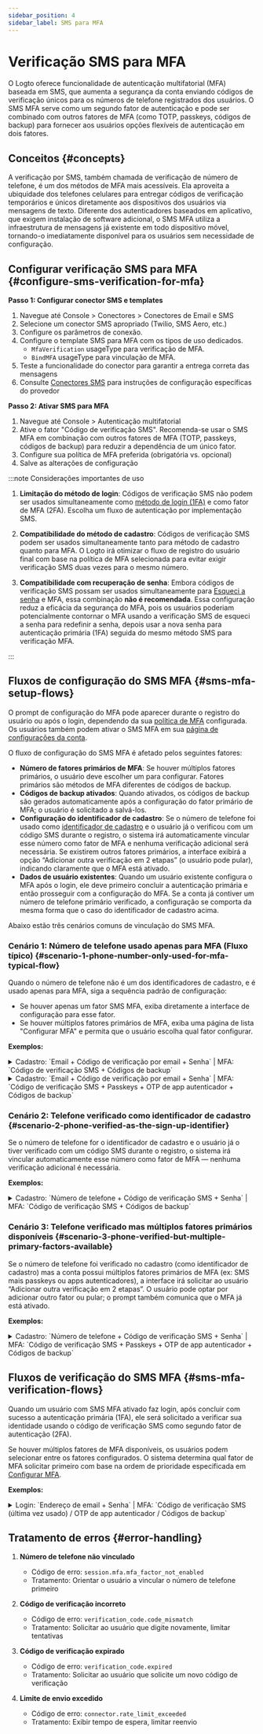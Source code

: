 ```yaml
---
sidebar_position: 4
sidebar_label: SMS para MFA
---
```


# Verificação SMS para MFA

O Logto oferece funcionalidade de autenticação multifatorial (MFA) baseada em SMS, que aumenta a segurança da conta enviando códigos de verificação únicos para os números de telefone registrados dos usuários. O SMS MFA serve como um segundo fator de autenticação e pode ser combinado com outros fatores de MFA (como TOTP, passkeys, códigos de backup) para fornecer aos usuários opções flexíveis de autenticação em dois fatores.

## Conceitos \{#concepts}

A verificação por SMS, também chamada de verificação de número de telefone, é um dos métodos de MFA mais acessíveis. Ela aproveita a ubiquidade dos telefones celulares para entregar códigos de verificação temporários e únicos diretamente aos dispositivos dos usuários via mensagens de texto. Diferente dos autenticadores baseados em aplicativo, que exigem instalação de software adicional, o SMS MFA utiliza a infraestrutura de mensagens já existente em todo dispositivo móvel, tornando-o imediatamente disponível para os usuários sem necessidade de configuração.

## Configurar verificação SMS para MFA \{#configure-sms-verification-for-mfa}

**Passo 1: Configurar conector SMS e templates**

1. Navegue até <CloudLink to="/connectors/passwordless">Console > Conectores > Conectores de Email e SMS</CloudLink>
2. Selecione um conector SMS apropriado (Twilio, SMS Aero, etc.)
3. Configure os parâmetros de conexão.
4. Configure o template SMS para MFA com os tipos de uso dedicados.
   - `MfaVerification` usageType para verificação de MFA.
   - `BindMFA` usageType para vinculação de MFA.
5. Teste a funcionalidade do conector para garantir a entrega correta das mensagens
6. Consulte [Conectores SMS](/connectors/sms-connectors) para instruções de configuração específicas do provedor

**Passo 2: Ativar SMS para MFA**

1. Navegue até <CloudLink to="/mfa">Console > Autenticação multifatorial</CloudLink>
2. Ative o fator "Código de verificação SMS". Recomenda-se usar o SMS MFA em combinação com outros fatores de MFA (TOTP, passkeys, códigos de backup) para reduzir a dependência de um único fator.
3. Configure sua política de MFA preferida (obrigatória vs. opcional)
4. Salve as alterações de configuração

:::note Considerações importantes de uso

1. **Limitação do método de login**: Códigos de verificação SMS não podem ser usados simultaneamente como [método de login (1FA)](/end-user-flows/sign-up-and-sign-in/sign-in) e como fator de MFA (2FA). Escolha um fluxo de autenticação por implementação SMS.

2. **Compatibilidade do método de cadastro**: Códigos de verificação SMS podem ser usados simultaneamente tanto para método de cadastro quanto para MFA. O Logto irá otimizar o fluxo de registro do usuário final com base na política de MFA selecionada para evitar exigir verificação SMS duas vezes para o mesmo número.

3. **Compatibilidade com recuperação de senha**: Embora códigos de verificação SMS possam ser usados simultaneamente para [Esqueci a senha](/end-user-flows/sign-up-and-sign-in/reset-password) e MFA, essa combinação **não é recomendada**. Essa configuração reduz a eficácia da segurança do MFA, pois os usuários poderiam potencialmente contornar o MFA usando a verificação SMS de esqueci a senha para redefinir a senha, depois usar a nova senha para autenticação primária (1FA) seguida do mesmo método SMS para verificação MFA.

:::

## Fluxos de configuração do SMS MFA \{#sms-mfa-setup-flows}

O prompt de configuração do MFA pode aparecer durante o registro do usuário ou após o login, dependendo da sua [política de MFA](/end-user-flows/mfa/configure-mfa#global-mfa-configuration) configurada. Os usuários também podem ativar o SMS MFA em sua [página de configurações da conta](/end-user-flows/account-settings/by-account-api#manage-phone).

O fluxo de configuração do SMS MFA é afetado pelos seguintes fatores:

- **Número de fatores primários de MFA**: Se houver múltiplos fatores primários, o usuário deve escolher um para configurar. Fatores primários são métodos de MFA diferentes de códigos de backup.
- **Códigos de backup ativados**: Quando ativados, os códigos de backup são gerados automaticamente após a configuração do fator primário de MFA; o usuário é solicitado a salvá-los.
- **Configuração do identificador de cadastro**: Se o número de telefone foi usado como [identificador de cadastro](/end-user-flows/sign-up-and-sign-in/sign-up#set-up-the-sign-up-identifier) e o usuário já o verificou com um código SMS durante o registro, o sistema irá automaticamente vincular esse número como fator de MFA e nenhuma verificação adicional será necessária. Se existirem outros fatores primários, a interface exibirá a opção “Adicionar outra verificação em 2 etapas” (o usuário pode pular), indicando claramente que o MFA está ativado.
- **Dados de usuário existentes**: Quando um usuário existente configura o MFA após o login, ele deve primeiro concluir a autenticação primária e então prosseguir com a configuração do MFA. Se a conta já contiver um número de telefone primário verificado, a configuração se comporta da mesma forma que o caso do identificador de cadastro acima.

Abaixo estão três cenários comuns de vinculação do SMS MFA.

### Cenário 1: Número de telefone usado apenas para MFA (Fluxo típico) \{#scenario-1-phone-number-only-used-for-mfa-typical-flow}

Quando o número de telefone não é um dos identificadores de cadastro, e é usado apenas para MFA, siga a sequência padrão de configuração:

- Se houver apenas um fator SMS MFA, exiba diretamente a interface de configuração para esse fator.
- Se houver múltiplos fatores primários de MFA, exiba uma página de lista "Configurar MFA" e permita que o usuário escolha qual fator configurar.

**Exemplos:**

<details>
  <summary>
    Cadastro: `Email + Código de verificação por email + Senha` | MFA: `Código de verificação SMS +
    Códigos de backup`
  </summary>
  <img src="/img/assets/sms-mfa-setup-scenario-1-1.png" alt="Fluxo de configuração SMS MFA 1-1" />
</details>

<details>
  <summary>
    Cadastro: `Email + Código de verificação por email + Senha` | MFA: `Código de verificação SMS +
    Passkeys + OTP de app autenticador + Códigos de backup`
  </summary>
  <img src="/img/assets/sms-mfa-setup-scenario-1-2.png" alt="Fluxo de configuração SMS MFA 1-2" />
</details>

### Cenário 2: Telefone verificado como identificador de cadastro \{#scenario-2-phone-verified-as-the-sign-up-identifier}

Se o número de telefone for o identificador de cadastro e o usuário já o tiver verificado com um código SMS durante o registro, o sistema irá vincular automaticamente esse número como fator de MFA — nenhuma verificação adicional é necessária.

**Exemplos:**

<details>
  <summary>
    Cadastro: `Número de telefone + Código de verificação SMS + Senha` | MFA: `Código de verificação
    SMS + Códigos de backup`
  </summary>
  <img src="/img/assets/sms-mfa-setup-scenario-2.png" alt="Fluxo de configuração SMS MFA 2" />
</details>

### Cenário 3: Telefone verificado mas múltiplos fatores primários disponíveis \{#scenario-3-phone-verified-but-multiple-primary-factors-available}

Se o número de telefone foi verificado no cadastro (como identificador de cadastro) mas a conta possui múltiplos fatores primários de MFA (ex: SMS mais passkeys ou apps autenticadores), a interface irá solicitar ao usuário “Adicionar outra verificação em 2 etapas”. O usuário pode optar por adicionar outro fator ou pular; o prompt também comunica que o MFA já está ativado.

**Exemplos:**

<details>
  <summary>
    Cadastro: `Número de telefone + Código de verificação SMS + Senha` | MFA: `Código de verificação
    SMS + Passkeys + OTP de app autenticador + Códigos de backup`
  </summary>
  <img src="/img/assets/sms-mfa-setup-scenario-3.png" alt="Fluxo de configuração SMS MFA 3" />
</details>

## Fluxos de verificação do SMS MFA \{#sms-mfa-verification-flows}

Quando um usuário com SMS MFA ativado faz login, após concluir com sucesso a autenticação primária (1FA), ele será solicitado a verificar sua identidade usando o código de verificação SMS como segundo fator de autenticação (2FA).

Se houver múltiplos fatores de MFA disponíveis, os usuários podem selecionar entre os fatores configurados. O sistema determina qual fator de MFA solicitar primeiro com base na ordem de prioridade especificada em [Configurar MFA](/end-user-flows/mfa/configure-mfa#mfa-verification-flow).

**Exemplos:**

<details>
  <summary>
    Login: `Endereço de email + Senha` | MFA: `Código de verificação SMS (última vez usado) / OTP de
    app autenticador / Códigos de backup`
  </summary>
  <img src="/img/assets/sms-mfa-verification-flow.png" alt="Fluxo de verificação SMS MFA" />
</details>

## Tratamento de erros \{#error-handling}

1. **Número de telefone não vinculado**

   - Código de erro: `session.mfa.mfa_factor_not_enabled`
   - Tratamento: Orientar o usuário a vincular o número de telefone primeiro

2. **Código de verificação incorreto**

   - Código de erro: `verification_code.code_mismatch`
   - Tratamento: Solicitar ao usuário que digite novamente, limitar tentativas

3. **Código de verificação expirado**

   - Código de erro: `verification_code.expired`
   - Tratamento: Solicitar ao usuário que solicite um novo código de verificação

4. **Limite de envio excedido**
   - Código de erro: `connector.rate_limit_exceeded`
   - Tratamento: Exibir tempo de espera, limitar reenvio
